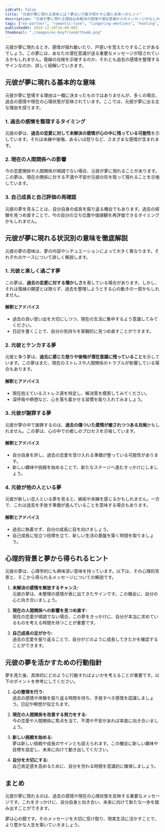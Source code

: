 ```yaml
---
isDraft: false
title: "元彼が夢に現れる意味とは？夢占いで解き明かす心理と未来へのヒント"
description: "元彼が夢に現れる理由は未解決の感情や潜在意識からのメッセージかもしれません。本記事では夢占いを通して、その心理的背景や行動指針を解説し、状況別の解釈を提供します。"
tags: ["ex-partner", "romantic-love", "lingering-emotions", "healing", "new-start", "relationships", "self-improvement"]
publishedAt: 2024-12-19T16:00:00Z
thumbnail: "./images/ex-boyfriend/thumb.png"
---
```


元彼が夢に現れるとき、感情が揺れ動いたり、戸惑いを覚えたりすることがあるでしょう。この夢には、あなたの潜在意識が送る重要なメッセージが隠されているかもしれません。復縁の兆候を示唆するのか、それとも過去の感情を整理するサインなのか、詳しく紐解いていきます。

<TableOfContents />

<AdUnit />

## 元彼が夢に現れる基本的な意味

元彼が夢に登場する理由は一概に決まったものではありませんが、多くの場合、過去の感情や現在の心理状態が反映されています。ここでは、元彼が夢に出る主な理由を探ります。

### 1. 過去の感情を整理するタイミング

元彼の夢は、**過去の恋愛に対して未解決の感情が心の中に残っている可能性**を示しています。それは未練や後悔、あるいは怒りなど、さまざまな感情が含まれます。

### 2. 現在の人間関係への影響

今の恋愛関係や人間関係が順調でない場合、元彼が夢に現れることがあります。この夢は、現在の関係に対する不満や不安が元彼の形を取って現れることを示唆しています。

### 3. 自己成長と自己評価の再確認

元彼の夢を見ることは、自分自身の成長を振り返る機会でもあります。過去の経験を見つめ直すことで、今の自分の立ち位置や価値観を再評価できるタイミングかもしれません。

<AdUnit />

## 元彼が夢に現れる状況別の意味を徹底解説

元彼の夢の意味は、夢の内容やシチュエーションによって大きく異なります。それぞれのケースについて詳しく解説します。

### 1. 元彼と楽しく過ごす夢

この夢は、**過去の恋愛に対する懐かしさ**を表している場合があります。しかし、それは復縁の願望とは限らず、過去を整理しようとする心の動きの一部かもしれません。

#### 解釈とアドバイス

- 過去の良い思い出を大切にしつつ、現在の生活に集中するよう意識してみてください。
- 日記を書くことで、自分の気持ちを客観的に見つめ直すことができます。

### 2. 元彼とケンカする夢

元彼と争う夢は、**過去に感じた怒りや後悔が潜在意識に残っていること**を示しています。この夢はまた、現在のストレスや人間関係のトラブルが影響している場合もあります。

#### 解釈とアドバイス

- 現在抱えているストレス源を特定し、解決策を模索してみてください。
- 深呼吸や瞑想など、心を落ち着かせる習慣を取り入れてみましょう。

### 3. 元彼が謝罪する夢

元彼が夢の中で謝罪するのは、**過去の傷ついた感情が癒されつつある兆候**かもしれません。この夢は、心の中での癒しのプロセスを示唆しています。

#### 解釈とアドバイス

- 自分自身を許し、過去の恋愛を受け入れる準備が整っている可能性があります。
- 新しい趣味や挑戦を始めることで、新たなステージへ進むきっかけにしましょう。

### 4. 元彼が他の人といる夢

元彼が新しい恋人といる夢を見ると、嫉妬や未練を感じるかもしれません。一方で、これは過去を手放す準備が進んでいることを意味する場合もあります。

#### 解釈とアドバイス

- 過去に執着せず、自分の成長に目を向けましょう。
- 自己成長に役立つ目標を立て、新しい生活の基盤を築く時間を取りましょう。

<AdUnit />

## 心理的背景と夢から得られるヒント

元彼の夢は、心理学的にも興味深い意味を持っています。以下は、その心理的背景と、そこから得られるメッセージについての解説です。

1. <strong>未解決の感情を解放するチャンス:</strong>
   <br />
   元彼の夢は、未整理の感情が表に出てきたサインです。この機会に、自分の心と向き合いましょう。

2. <strong>現在の人間関係への影響を見つめ直す:</strong>
   <br />
   現在の恋愛が順調でない場合、この夢をきっかけに、自分が本当に求めているものを考える時間を持つことが重要です。

3. <strong>自己成長の足がかり:</strong>
   <br />
   過去の恋愛を振り返ることで、自分がどのように成長してきたかを確認することができます。

<AdUnit />

## 元彼の夢を活かすための行動指針

夢を見た後、具体的にどのように行動すればよいかを考えることが重要です。以下のポイントを参考にしてください。

1. <strong>心の整理を行う:</strong>
   <br />
   過去の感情や体験を振り返る時間を持ち、手放すべき感情を認識しましょう。日記や瞑想が役立ちます。

2. <strong>現在の人間関係を改善する努力をする:</strong>
   <br />
   今の恋愛や人間関係に焦点を当て、不満や不安があれば率直に向き合いましょう。

3. <strong>新しい挑戦を始める:</strong>
   <br />
   夢は新しい挑戦や成長のサインとも捉えられます。この機会に新しい趣味や目標を設定し、未来に向けて動き出してください。

4. <strong>自分を大切にする:</strong>
   <br />
   自己肯定感を高めるために、自分を労わる時間を意識的に確保しましょう。

<AdUnit />

## まとめ

元彼が夢に現れるのは、過去の感情や現在の心理状態を反映する重要なメッセージです。これをきっかけに、自分自身と向き合い、未来に向けて新たな一歩を踏み出すことができます。

夢は心の鏡です。そのメッセージを大切に受け取り、現実生活に活かすことで、より豊かな人生を築いていきましょう。
